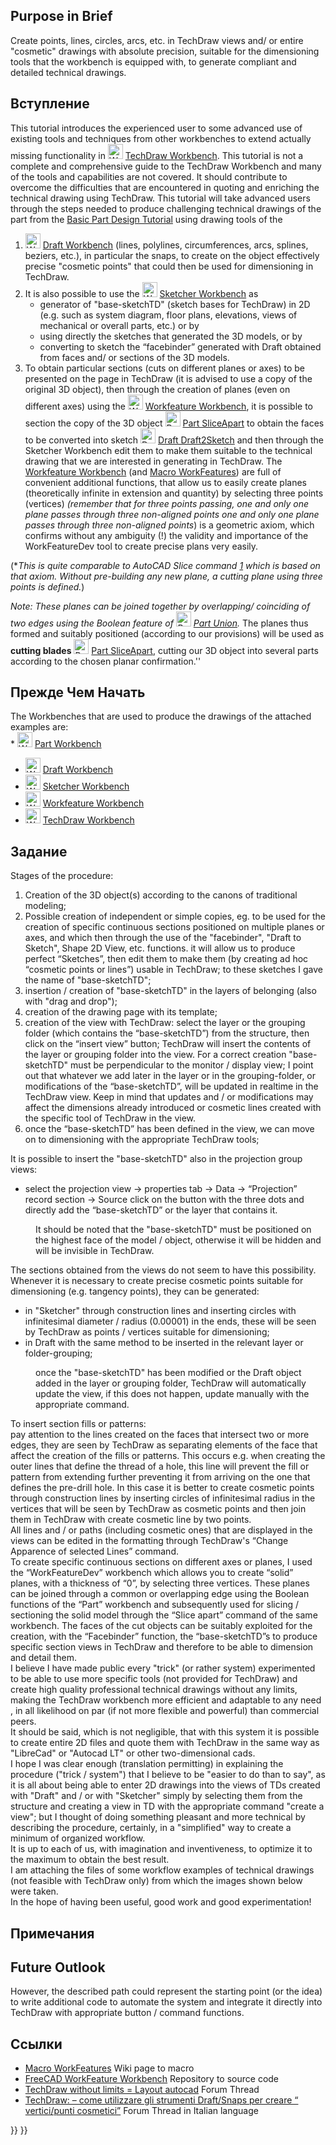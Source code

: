 {{Page in progress}}
<languages/>

{{TutorialInfo
|Topic=Modeling
|Level=Experienced User
|Author=domad
|FCVersion=0.19.23300 or higher
}}

== Purpose in Brief ==

Create points, lines, circles, arcs, etc. in TechDraw views and/ or entire "cosmetic" drawings with absolute precision, suitable for the dimensioning tools that the workbench is equipped with, to generate compliant and detailed technical drawings. 

<span id="Introduction"></span>
== Вступление ==

This tutorial introduces the experienced user to some advanced use of existing tools and techniques from other workbenches to extend actually missing functionality in [[Image:Workbench_TechDraw.svg|24px]] [[TechDraw_Workbench|TechDraw Workbench]]. 
This tutorial is not a complete and comprehensive guide to the TechDraw Workbench and many of the tools and capabilities are not covered. 
It should contribute to overcome the difficulties that are encountered in quoting and enriching the technical drawing using TechDraw. 
This tutorial will take advanced users through the steps needed to produce challenging technical drawings of the part from the [[Basic_Part_Design_Tutorial|Basic Part Design Tutorial]] using drawing tools of the 

# [[Image:Workbench_Draft.svg|24px]] [[Draft_Workbench|Draft Workbench]]  (lines, polylines, circumferences, arcs, splines, beziers, etc.), in particular the snaps, to create on the object effectively precise "cosmetic points" that could then be used for dimensioning in TechDraw.
# It is also possible to use the [[Image:Workbench_Sketcher.svg|24px]] [[Sketcher_Workbench|Sketcher Workbench]] as
#* generator of "base-sketchTD" (sketch bases for TechDraw) in 2D (e.g. such as system diagram, floor plans, elevations, views of mechanical or overall parts, etc.) or by
#* using directly the sketches that generated the 3D models, or by
#* converting to sketch the “facebinder” generated with Draft obtained from faces and/ or sections of the 3D models.
# To obtain particular sections (cuts on different planes or axes) to be presented on the page in TechDraw (it is advised to use a copy of the original 3D object), then through the creation of planes (even on different axes) using the [[Image:Workfeature_workbench_icon.svg|24px]] [[Workfeature_Workbench|Workfeature Workbench]], it is possible to section the copy of the 3D object [[Image:Part_SliceApart.svg|24px]] [[Part_SliceApart|Part SliceApart]] to obtain the faces to be converted into sketch [[Image:Draft_Draft2Sketch.svg|24px]] [[Draft_Draft2Sketch|Draft Draft2Sketch]] and then through the Sketcher Workbench edit them to make them suitable to the technical drawing that we are interested in generating in TechDraw. The [[Workfeature_Workbench|Workfeature Workbench]] (and [[Macro_WorkFeatures|Macro WorkFeatures]]) are full of convenient additional functions, that allow us to easily create planes (theoretically infinite in extension and quantity) by selecting three points (vertices) ''(remember that for three points passing, one and only one plane passes through three non-aligned points one and only one plane passes through three non-aligned points'') is a geometric axiom, which confirms without any ambiguity (!) the validity and importance of the WorkFeatureDev tool to create precise plans very easily. 
(*''This is quite comparable to AutoCAD Slice command [https://knowledge.autodesk.com/support/autocad/learn-explore/caas/CloudHelp/cloudhelp/2019/ENU/AutoCAD-Core/files/GUID-27593C5E-4B89-41F2-872B-927D69517CBF-htm.html] which is based on that axiom. Without pre-building any new plane, a cutting plane using three points is defined.'')

''Note: These planes can be joined together by overlapping/ coinciding of two edges using the Boolean feature of [[Image:Part_Fuse.svg|24px]] [[Part_Fuse|Part Union]].'' The planes thus formed and suitably positioned (according to our provisions) will be used as '''cutting blades''' [[Image:Part_SliceApart.svg|24px]] [[Part_SliceApart|Part SliceApart]], cutting our 3D object into several parts according to the chosen planar confirmation.''

<span id="Before_You_Begin"></span>
== Прежде Чем Начать ==

The Workbenches that are used to produce the drawings of the attached examples are:<br>
* [[Image:Workbench_Part.svg|24px]] [[Part_Workbench|Part Workbench]] 
* [[Image:Workbench_Draft.svg|24px]] [[Draft_Workbench|Draft Workbench]]  
* [[Image:Workbench_Sketcher.svg|24px]] [[Sketcher_Workbench|Sketcher Workbench]]  
* [[Image:Workfeature_workbench_icon.svg|24px]] [[Workfeature_Workbench|Workfeature Workbench]] 
* [[Image:Workbench_TechDraw.svg|24px]] [[TechDraw_Workbench|TechDraw Workbench]]

<span id="The_Task"></span>
== Задание ==

Stages of the procedure:

# Creation of the 3D object(s) according to the canons of traditional modeling;
# Possible creation of independent or simple copies, eg. to be used for the creation of specific continuous sections positioned on multiple planes or axes, and which then through the use of the "facebinder", "Draft to Sketch", Shape 2D View, etc. functions. it will allow us to produce perfect “Sketches”, then edit them to make them (by creating ad hoc “cosmetic points or lines”) usable in TechDraw; to these sketches I gave the name of "base-sketchTD";
# insertion / creation of "base-sketchTD" in the layers of belonging (also with "drag and drop");
# creation of the drawing page with its template;
# creation of the view with TechDraw: select the layer or the grouping folder (which contains the “base-sketchTD”) from the structure, then click on the “insert view” button; TechDraw will insert the contents of the layer or grouping folder into the view. For a correct creation "base-sketchTD" must be perpendicular to the monitor / display view; I point out that whatever we add later in the layer or in the grouping-folder, or modifications of the “base-sketchTD”, will be updated in realtime in the TechDraw view. Keep in mind that updates and / or modifications may affect the dimensions already introduced or cosmetic lines created with the specific tool of TechDraw in the view.
# once the “base-sketchTD” has been defined in the view, we can move on to dimensioning with the appropriate TechDraw tools;
It is possible to insert the "base-sketchTD" also in the projection group views:<br>

* select the projection view -> properties tab -> Data -> “Projection” record section -> Source click on the button with the three dots and directly add the “base-sketchTD” or the layer that contains it.
:It should be noted that the "base-sketchTD" must be positioned on the highest face of the model / object, otherwise it will be hidden and will be invisible in TechDraw.
The sections obtained from the views do not seem to have this possibility.
Whenever it is necessary to create precise cosmetic points suitable for dimensioning (e.g. tangency points), they can be generated:
* in "Sketcher" through construction lines and inserting circles with infinitesimal diameter / radius (0.00001) in the ends, these will be seen by TechDraw as points / vertices suitable for dimensioning;
* in Draft with the same method to be inserted in the relevant layer or folder-grouping;
:once the "base-sketchTD" has been modified or the Draft object added in the layer or grouping folder, TechDraw will automatically update the view, if this does not happen, update manually with the appropriate command.
To insert section fills or patterns:<br>
pay attention to the lines created on the faces that intersect two or more edges, they are seen by TechDraw as separating elements of the face that affect the creation of the fills or patterns.
This occurs e.g. when creating the outer lines that define the thread of a hole, this line will prevent the fill or pattern from extending further preventing it from arriving on the one that defines the pre-drill hole. In this case it is better to create cosmetic points through construction lines by inserting circles of infinitesimal radius in the vertices that will be seen by TechDraw as cosmetic points and then join them in TechDraw with create cosmetic line by two points.<br>
All lines and / or paths (including cosmetic ones) that are displayed in the views can be edited in the formatting through TechDraw's “Change Apparence of selected Lines” command.<br>
To create specific continuous sections on different axes or planes, I used the “WorkFeatureDev” workbench which allows you to create “solid” planes, with a thickness of “0”, by selecting three vertices. These planes can be joined through a common or overlapping edge using the Boolean functions of the “Part” workbench and subsequently used for slicing / sectioning the solid model through the “Slice apart” command of the same workbench.
The faces of the cut objects can be suitably exploited for the creation, with the “Facebinder” function, the “base-sketchTD”s to produce specific section views in TechDraw and therefore to be able to dimension and detail them.<br>
I believe I have made public every "trick" (or rather system) experimented to be able to use more specific tools (not provided for TechDraw) and create high quality professional technical drawings without any limits, making the TechDraw workbench more efficient and adaptable to any need , in all likelihood on par (if not more flexible and powerful) than commercial peers.<br>
It should be said, which is not negligible, that with this system it is possible to create entire 2D files and quote them with TechDraw in the same way as "LibreCad" or "Autocad LT" or other two-dimensional cads.<br>
I hope I was clear enough (translation permitting) in explaining the procedure ("trick / system") that I believe to be "easier to do than to say", as it is all about being able to enter 2D drawings into the views of TDs created with "Draft" and / or with "Sketcher" simply by selecting them from the structure and creating a view in TD with the appropriate command "create a view"; but I thought of doing something pleasant and more technical by describing the procedure, certainly, in a "simplified" way to create a minimum of organized workflow.<br>
It is up to each of us, with imagination and inventiveness, to optimize it to the maximum to obtain the best result.<br>
I am attaching the files of some workflow examples of technical drawings (not feasible with TechDraw only) from which the images shown below were taken.<br>
In the hope of having been useful, good work and good experimentation!<br>

<span id="Notes"></span>
== Примечания ==

== Future Outlook ==

However, the described path could represent the starting point (or the idea) to write additional code to automate the system and integrate it directly into TechDraw with appropriate button / command functions.

<span id="Links"></span>
== Ссылки ==

* [https://wiki.freecadweb.org/Macro_WorkFeatures Macro WorkFeatures] Wiki page to macro
* [https://github.com/Rentlau/WorkFeature-WB FreeCAD WorkFeature Workbench] Repository to source code
* [https://forum.freecadweb.org/viewtopic.php?t=54499 TechDraw without limits = Layout autocad] Forum Thread
* [https://forum.freecadweb.org/viewtopic.php?f=28&t=53329 TechDraw: – come utilizzare gli strumenti Draft/Snaps per creare “ vertici/punti cosmetici”] Forum Thread in Italian language


{{TechDraw Tools navi{{#translation:}}}}
{{Userdocnavi{{#translation:}}}}